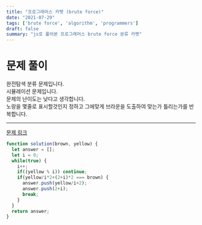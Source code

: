 ```yaml
---
title: "프로그래머스 카펫 (brute force)"
date: "2021-07-29"
tags: ['brute force', 'algorithm', 'programmers']
draft: false
summary: "js로 풀어본 프로그래머스 brute force 분류 카펫"
---
```


# 문제 풀이

완전탐색 분류 문제입니다.<br/>
시뮬레이션 문제입니다. <br/>
문제의 난이도는 낮다고 생각합니다.<br/>
노랑을 몇줄로 표시할것인지 정하고 그에맞게 브라운을 도출하여 맞는가 틀리는가를 반복합니다. <br/>

---

[문제 링크]("https://programmers.co.kr/learn/courses/30/lessons/42842")

```javascript
function solution(brown, yellow) {
  let answer = [];
  let i = 0;
  while(true) {
    i++;
    if((yellow % i)) continue;
    if(yellow/i*2+(2+i)*2 === brown) {
      answer.push(yellow/i+2);
      answer.push(2+i);
      break;
    }
  }
  return answer;
}
```
